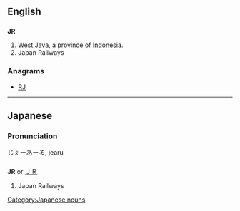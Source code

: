 ==English==

==={{abbreviation}}===
'''JR'''

# [[West Java]], a province of [[Indonesia]].
# Japan Railways

===Anagrams===
* [[RJ#English|RJ]]

----

==Japanese==

===Pronunciation===
じぇーあーる, jēāru

==={{abbreviation|ja}}===
'''JR''' or [[ＪＲ]]

# Japan Railways

[[Category:Japanese nouns]]